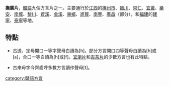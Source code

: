 

{{Infobox Language
|name= 撫廣片
|nativename= 
|states= {{CHN}}
|region= [[江西|江西]]的[[撫州市|撫州市]]、[[临川区|臨川]]、[[崇仁县|崇仁]]、[[宜黄县|宜黃]]、[[乐安县|樂安]]、[[南城县|南城]]、[[黎川县|黎川]]、[[资溪县|資溪]]、[[金溪县|金溪]]、[[東鄉|東鄉]]、[[进贤县|進賢]]、[[南丰县|南豐]]和[[广昌县|廣昌]]的部分地區，以及[[福建|福建]]的[[建宁县|建寧]]、[[泰宁县|泰寧]]
|speakers= 
|rank= 
|familycolor= 漢藏語系
|fam1= [[漢藏語系|漢藏語系]]
|fam2= [[漢語族|漢語族]]
|fam3= [[赣语|赣语]]
|map= [[File:Fu-kuong.png|260px]]<br /><center><small>撫廣片在贛語区的位置</small></center>
|nation= 
|agency= 
|isoexception=dialect
|glotto=
|iso6=}}
{{赣语系列}}
'''撫廣片'''，[[贛語|贛語]]九個方言片之一。主要通行於[[江西|江西]]的[[撫州市|撫州市]]、[[臨川|臨川]]、[[崇仁|崇仁]]、[[宜黃|宜黃]]、[[樂安|樂安]]、[[南城|南城]]、[[黎川|黎川]]、[[資溪|資溪]]、[[金溪|金溪]]、[[東鄉|東鄉]]、[[進賢|進賢]]、[[南豐|南豐]]、[[廣昌|廣昌]]（部分），和[[福建|福建]]的[[建寧|建寧]]、[[泰宁县|泰寧]]等地。

==特點==

* 古透、定母開口一等字聲母白讀為[h]。部分方言開口四等聲母白讀為[h]或[ɕ]，合口一等白讀為[h]或[f]。[[宜瀏片|宜瀏片]]和[[吉茶片|吉茶片]]的少數方言也有此特點。

* 古來母字今齊齒呼多數方言讀作聲母[t]。

{{贛語}}

[[category:贛語方言|category:贛語方言]]